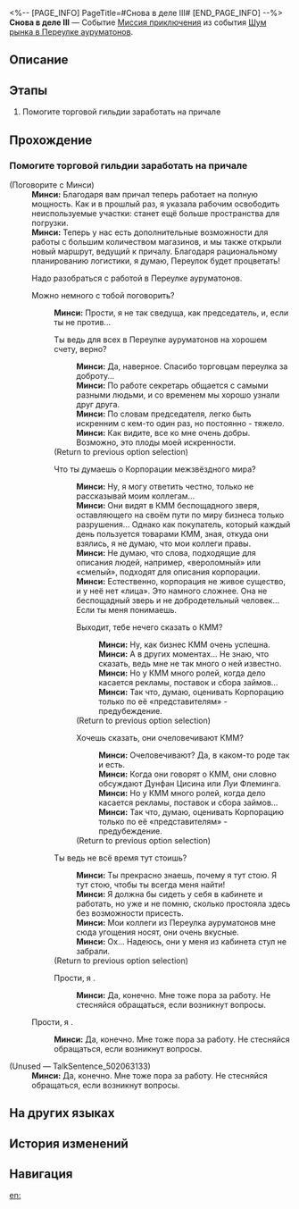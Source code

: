 <%-- [PAGE_INFO]
PageTitle=#Снова в деле III#
[END_PAGE_INFO] --%>
{{Дополнить|Диалоги.}}
{{Миссия Инфобокс
|id              = 8003216
|Название        = 
|Изображение     = Миссия Снова в деле III.png
|Тип             = Миссия приключения
|Событие         = Шум рынка в Переулке ауруматонов
|Глава           = Шум рынка в Переулке ауруматонов
|Условия         = Завершена [[Миссия приключения]] «[[Снова в деле III]]»
|Персонажи       = Минси; Первопроходец
|СтартЛокация    = [[Лофу Сяньчжоу]] — [[Переулок ауруматонов]]
|Мир             = Лофу Сяньчжоу
|Предыдущая      = 
|Следующая       = Управление причалом III
|Награды         = Опыт Освоения*200; Звёздный нефрит*40; Путеводитель путешественника*5; Утраченный кристалл*5; Кредиты*45 000
}}
'''Снова в деле III''' — Событие [[Миссия приключения]] из события [[Шум рынка в Переулке ауруматонов]].

==Описание==
{{Описание|<!--официальное описание из Перекрёстка судеб-->}}

==Этапы==
# Помогите торговой гильдии заработать на причале

==Прохождение==
{{Дополнить}}
===Помогите торговой гильдии заработать на причале===
{{Описание миссии|тип=Миссия приключения|локация=Переулок ауруматонов|Предстоит ещё многое сделать по плану возрождения. Вы всё ещё нужны причалу.<br />Идите работать на причал - никогда не помешает заработать немного денег.}}
{{Диалог Начало}}


;(Поговорите с Минси)
:'''Минси:''' Благодаря вам причал теперь работает на полную мощность. Как и в прошлый раз, я указала рабочим освободить неиспользуемые участки: станет ещё больше пространства для погрузки.
:'''Минси:''' Теперь у нас есть дополнительные возможности для работы с большим количеством магазинов, и мы также открыли новый маршрут, ведущий к причалу. Благодаря рациональному планированию логистики, я думаю, Переулок будет процветать!
:{{Диалог|Журнал путешествий}} Надо разобраться с работой в Переулке ауруматонов.
:{{Диалог|Разговор}} Можно немного с тобой поговорить?
::'''Минси:''' Прости, я не так сведуща, как председатель, и, если ты не против...
::{{Диалог|Разговор}} Ты ведь для всех в Переулке ауруматонов на хорошем счету, верно?
:::'''Минси:''' Да, наверное. Спасибо торговцам переулка за доброту...
:::'''Минси:''' По работе секретарь общается с самыми разными людьми, и со временем мы хорошо узнали друг друга.
:::'''Минси:''' По словам председателя, легко быть искренним с кем-то один раз, но постоянно - тяжело.
:::'''Минси:''' Как видите, все ко мне очень добры. Возможно, это плоды моей искренности.
::;(Return to previous option selection)
::{{Диалог|Разговор}} Что ты думаешь о Корпорации межзвёздного мира?
:::'''Минси:''' Ну, я могу ответить честно, только не рассказывай моим коллегам...
:::'''Минси:''' Они видят в КММ беспощадного зверя, оставляющего на своём пути по миру бизнеса только разрушения... Однако как покупатель, который каждый день пользуется товарами КММ, зная, откуда они взялись, я не думаю, что мои коллеги правы.
:::'''Минси:''' Не думаю, что слова, подходящие для описания людей, например, «вероломный» или «смелый», подходят для описания корпорации.
:::'''Минси:''' Естественно, корпорация не живое существо, и у неё нет «лица». Это намного сложнее. Она не беспощадный зверь и не добродетельный человек... Если ты меня понимаешь.
:::{{Диалог|Стрелка}} Выходит, тебе нечего сказать о КММ?
::::'''Минси:''' Ну, как бизнес КММ очень успешна.
::::'''Минси:''' А в других моментах... Не знаю, что сказать, ведь мне не так много о ней известно.
::::'''Минси:''' Но у КММ много ролей, когда дело касается рекламы, поставок и сбора займов...
::::'''Минси:''' Так что, думаю, оценивать Корпорацию только по её «представителям» - предубеждение.
:::;(Return to previous option selection)
:::{{Диалог|Стрелка}} Хочешь сказать, они очеловечивают КММ?
::::'''Минси:''' Очеловечивают? Да, в каком-то роде так и есть.
::::'''Минси:''' Когда они говорят о КММ, они словно обсуждают Дунфан Цисина или Луи Флеминга.
::::'''Минси:''' Но у КММ много ролей, когда дело касается рекламы, поставок и сбора займов...
::::'''Минси:''' Так что, думаю, оценивать Корпорацию только по её «представителям» - предубеждение.
:::;(Return to previous option selection)
::{{Диалог|Разговор}} Ты ведь не всё время тут стоишь?
:::'''Минси:''' Ты прекрасно знаешь, почему я тут стою. Я тут стою, чтобы ты всегда {{MC|ж=могла|м=мог}} меня найти!
:::'''Минси:''' Я должна бы сидеть у себя в кабинете и работать, но уже и не помню, сколько простояла здесь без возможности присесть.
:::'''Минси:''' Мои коллеги из Переулка ауруматонов мне сюда угощения носят, они очень вкусные.
:::'''Минси:''' Ох... Надеюсь, они у меня из кабинета стул не забрали.
::;(Return to previous option selection)
::{{Диалог|Выход}} Прости, я {{MC|м=занят|ж=занята}}.
:::'''Минси:''' Да, конечно. Мне тоже пора за работу. Не стесняйся обращаться, если возникнут вопросы.
:{{Диалог|Выход}} Прости, я {{MC|м=занят|ж=занята}}.
::'''Минси:''' Да, конечно. Мне тоже пора за работу. Не стесняйся обращаться, если возникнут вопросы.
;(Unused &mdash; TalkSentence_502063133)
:'''Минси:''' Да, конечно. Мне тоже пора за работу. Не стесняйся обращаться, если возникнут вопросы.
{{Диалог Конец}}

==На других языках==
{{На других языках
|en   = Back in Business (III)
|zhs  = 金戺重喧•其三
|zht  = 金戺重喧•其三
|ja   = 金庭、喧騒を重ねて・その3
|ko   = 다시 부흥하는 금빛•3
|es   = De nuevo en activo&nbsp;III
|fr   = Les affaires reprennent (III)
|ru   = Снова в деле III
|th   = คืนสู่ความรุ่งเรือง 3
|vi   = Huyên Náo Trở Lại 3
|de   = Wieder im Geschäft 3
|id   = Hiruk Pikuk yang Kembali Bergaung 3
|pt   = De Volta aos Negócios (III)
}}

==История изменений==
{{История изменений|3.5}}

==Навигация==
{{Миссия приключения Навбокс|Глава }}

[[en:]]
